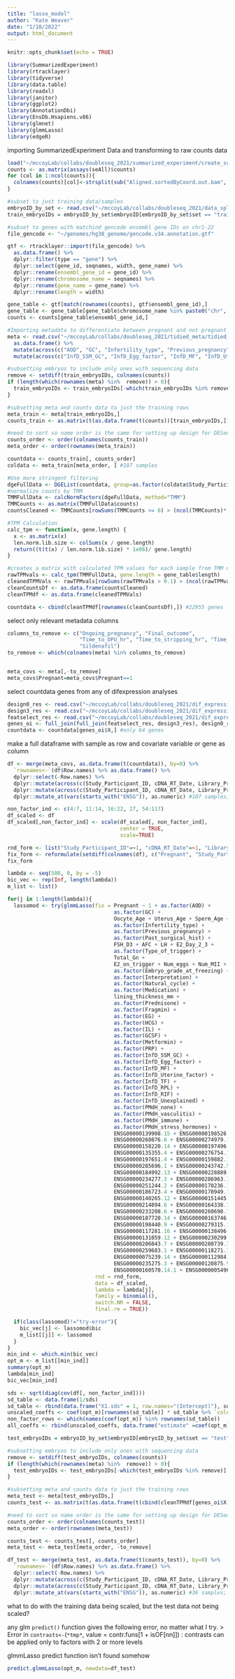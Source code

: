 ```yaml
---
title: "lasso_model"
author: "Kate Weaver"
date: "1/10/2022"
output: html_document
---
```


```r
knitr::opts_chunk$set(echo = TRUE)
```

```r
library(SummarizedExperiment)
library(rtracklayer)
library(tidyverse)
library(data.table)
library(readxl)
library(janitor)
library(ggplot2)
library(AnnotationDbi)
library(EnsDb.Hsapiens.v86)
library(glmnet)
library(glmmLasso)
library(edgeR)
```

importing SummarizedExperiment Data and transforming to raw counts data
```r
load("~/mccoyLab/collabs/doubleseq_2021/summarized_experiment/create_summarized_experiment_allNov2021.Rdata")
counts <- as.matrix(assays(seAll)$counts)
for (col in 1:ncol(counts)){
  colnames(counts)[col]<-strsplit(sub("Aligned.sortedByCoord.out.bam", "", colnames(counts)[col]), "_")[[1]][1]
}
```

```r
#subset to just training data/samples
embryoID_by_set <- read.csv("~/mccoyLab/collabs/doubleseq_2021/data_split/embryo_bySet_full_kw_20211217.csv", col.names=c("embryoID", "set"))
train_embryoIDs = embryoID_by_set$embryoID[embryoID_by_set$set == "train"]
```

```r
#subset to genes with matchind gencode ensembl gene IDs on chr1-22
file_gencode <- "~/genomes/hg38_genome/gencode.v34.annotation.gtf"

gtf <- rtracklayer::import(file_gencode) %>% 
  as.data.frame() %>% 
  dplyr::filter(type == "gene") %>% 
  dplyr::select(gene_id, seqnames, width, gene_name) %>% 
  dplyr::rename(ensembl_gene_id = gene_id) %>% 
  dplyr::rename(chromosome_name = seqnames) %>% 
  dplyr::rename(gene_name = gene_name) %>% 
  dplyr::rename(length = width)

gene_table <- gtf[match(rownames(counts), gtf$ensembl_gene_id),]
gene_table <- gene_table[gene_table$chromosome_name %in% paste0("chr", 1:22),]
counts <- counts[gene_table$ensembl_gene_id,]
```

```r
#Importing metadata to differentiate between pregnant and not pregnant and other main covariates
meta <- read.csv("~/mccoyLab/collabs/doubleseq_2021/tidied_meta/tidied_meta_CREATE_kw_20211217.csv", row.names = 1) %>% 
  as.data.frame() %>% 
  mutate(across(c("AOD", "GC", "Infertility_type", "Previous_pregnancy", "Past_surgical_hist", "Pregnant", "Ongoing_pregnancy", "Final_outcome", "Embryo_grade_at_freezing", "Interpretation", "cDNA_RT_Date", "Library_Prep_Date", "Sequencing_Date", "Study_Participant_ID"), as.factor)) %>%
  mutate(across(c("InfD_SSM_GC", "InfD_Egg_factor", "InfD_MF", "InfD_Uterine_factor", "InfD_TF", "InfD_RPL", "InfD_RIF", "InfD_Unexplained", "PMdH_none", "PMdH_vasculitis", "PMdH_immune", "PMdH_stress_hormones"), as.factor))

#subsetting embryos to include only ones with sequencing data 
remove <- setdiff(train_embryoIDs, colnames(counts))
if (length(which(rownames(meta) %in%  remove)) > 0){
  train_embryoIDs <- train_embryoIDs[-which(train_embryoIDs %in% remove)]
}

#subsetting meta and counts data to just the training rows            
meta_train <- meta[train_embryoIDs,]
counts_train <- as.matrix(t(as.data.frame(t(counts))[train_embryoIDs,])) #57640 genes

#need to sort so name order is the same for setting up design for DESeq experiment
counts_order <- order(colnames(counts_train))
meta_order <- order(rownames(meta_train))

countdata <- counts_train[, counts_order]
coldata <- meta_train[meta_order, ] #107 samples
```

```r
#Use more stringent filtering
dgeFullData <- DGEList(countdata, group=as.factor(coldata$Study_Participant_ID))
#normalize counts by TMM
TMMFullData <- calcNormFactors(dgeFullData, method="TMM")
TMMCounts <- as.matrix(TMMFullData$counts)
countsCleaned <- TMMCounts[rowSums(TMMCounts >= 6) > (ncol(TMMCounts)* .2),]

#TPM Calculation
calc_tpm <- function(x, gene.length) {
  x <- as.matrix(x)
  len.norm.lib.size <- colSums(x / gene.length)
  return((t(t(x) / len.norm.lib.size) * 1e06)/ gene.length)
}

#creates a matrix with calculated TPM values for each sample from TMM normalized counts and the gene lengths
rawTPMvals <- calc_tpm(TMMFullData, gene.length = gene_table$length)
cleanedTPMVals <- rawTPMvals[rowSums(rawTPMvals > 0.1) > (ncol(rawTPMvals)*.2),]
cleanCountsDf <- as.data.frame(countsCleaned)
cleanTPMdf <- as.data.frame(cleanedTPMVals)

countdata <- cbind(cleanTPMdf[rownames(cleanCountsDf),]) #22955 genes
```


select only relevant metadata columns
```r
columns_to_remove <- c("Ongoing_pregnancy", "Final_outcome",
                       "Time_to_OPU_hr", "Time_to_stripping_hr", "Time_to_ICSI_hr", "Time_to_Biopsy_hr", "AMH",
                       "Sildenafil")
to_remove <- which(colnames(meta) %in% columns_to_remove)


meta_covs <- meta[,-to_remove]
meta_covs$Pregnant=meta_covs$Pregnant==1
```

select countdata genes from any of difexpression analyses
```r
design0_res <- read.csv("~/mccoyLab/collabs/doubleseq_2021/dif_expression_results/results_trainSPA_onlyBatch.qval.csv")
design3_res <- read.csv("~/mccoyLab/collabs/doubleseq_2021/dif_expression_results/results_trainSPA_dupCor_withBatch.qval.csv")
featselect_res <- read.csv("~/mccoyLab/collabs/doubleseq_2021/dif_expression_results/results_trainSPA_featselect_withBatch.qval.csv")
genes_oi <- full_join(full_join(featselect_res, design3_res), design0_res)
countdata <- countdata[genes_oi$X,] #only 64 genes
```

make a full dataframe with sample as row and covariate variable or gene as column
```r
df <- merge(meta_covs, as.data.frame(t(countdata)), by=0) %>%
  `rownames<-`(df$Row.names) %>% as.data.frame() %>% 
  dplyr::select(-Row.names) %>%
  dplyr::mutate(across(c(Study_Participant_ID, cDNA_RT_Date, Library_Prep_Date, Sequencing_Date, Transferring_physician, Transfer_catheter_used), as.character)) %>%
  dplyr::mutate(across(c(Study_Participant_ID, cDNA_RT_Date, Library_Prep_Date, Sequencing_Date, Transferring_physician, Transfer_catheter_used), as.factor)) %>%
  dplyr::mutate_at(vars(starts_with("ENSG")), as.numeric) #107 samples; 117 variables

non_factor_ind <- c(4:7, 11:14, 16:22, 27, 54:117)
df_scaled <- df
df_scaled[,non_factor_ind] <- scale(df_scaled[, non_factor_ind],
                                    center = TRUE,
                                    scale=TRUE)
```

```r
rnd_form <- list("Study_Participant_ID"=~1, "cDNA_RT_Date"=~1, "Library_Prep_Date"=~1,"Sequencing_Date"=~1, "Transferring_physician"=~1, "Transfer_catheter_used"=~1)
fix_form <- reformulate(setdiff(colnames(df), c("Pregnant", "Study_Participant_ID", "cDNA_RT_Date", "Library_Prep_Date", "Sequencing_Date","Transferring_physician", "Transfer_catheter_used")), response="Pregnant")
fix_form
```

```r
lambda <- seq(500, 0, by = -5)
bic_vec <- rep(Inf, length(lambda))
m_list <- list()

for(j in 1:length(lambda)){
  lassomod <- try(glmmLasso(fix = Pregnant ~ 1 + as.factor(AOD) + 
                                  as.factor(GC) +
                                  Oocyte_Age + Uterus_Age + Sperm_Age + BMI + 
                                  as.factor(Infertility_type) +
                                  as.factor(Previous_pregnancy) +
                                  as.factor(Past_surgical_hist) + 
                                  FSH_D3 + AFC + LH + E2_Day_2_3 +
                                  as.factor(Type_of_trigger) + 
                                  Total_Gn + 
                                  E2_on_trigger + Num_eggs + Num_MII + Num_2PN + Num_Blasts + TMC + 
                                  as.factor(Embryo_grade_at_freezing) +
                                  as.factor(Interpretation) + 
                                  as.factor(Natural_cycle) + 
                                  as.factor(Medication) + 
                                  lining_thickness_mm + 
                                  as.factor(Prednisone) + 
                                  as.factor(Fragmin) + 
                                  as.factor(EG) + 
                                  as.factor(HCG) + 
                                  as.factor(IL) + 
                                  as.factor(GCSF) + 
                                  as.factor(Metformin) + 
                                  as.factor(PRP) + 
                                  as.factor(InfD_SSM_GC) + 
                                  as.factor(InfD_Egg_factor) + 
                                  as.factor(InfD_MF) + 
                                  as.factor(InfD_Uterine_factor) + 
                                  as.factor(InfD_TF) + 
                                  as.factor(InfD_RPL) + 
                                  as.factor(InfD_RIF) + 
                                  as.factor(InfD_Unexplained) + 
                                  as.factor(PMdH_none) + 
                                  as.factor(PMdH_vasculitis) + 
                                  as.factor(PMdH_immune) + 
                                  as.factor(PMdH_stress_hormones) + 
                                  ENSG00000139908.15 + ENSG00000198526.7 + 
                                  ENSG00000260876.6 + ENSG00000274979.1 + ENSG00000235523.1 + 
                                  ENSG00000158220.14 + ENSG00000197496.6 + ENSG00000143297.19 + 
                                  ENSG00000135355.4 + ENSG00000276754.1 + ENSG00000139531.13 + 
                                  ENSG00000197651.4 + ENSG00000159882.13 + ENSG00000287462.1 + 
                                  ENSG00000285696.1 + ENSG00000243742.5 + ENSG00000163689.20 + 
                                  ENSG00000184992.13 + ENSG00000228889.7 + ENSG00000167419.11 + 
                                  ENSG00000234277.3 + ENSG00000286963.1 + ENSG00000139438.6 + 
                                  ENSG00000251244.2 + ENSG00000170236.16 + ENSG00000164167.12 + 
                                  ENSG00000186723.4 + ENSG00000170949.17 + ENSG00000235713.1 + 
                                  ENSG00000140265.12 + ENSG00000151445.16 + ENSG00000171243.8 + 
                                  ENSG00000214894.6 + ENSG00000164338.10 + ENSG00000186417.14 + 
                                  ENSG00000233208.6 + ENSG00000260698.1 + ENSG00000253550.1 + 
                                  ENSG00000187720.14 + ENSG00000163746.11 + ENSG00000254180.2 + 
                                  ENSG00000198440.9 + ENSG00000279315.1 + ENSG00000118292.9 + 
                                  ENSG00000117281.16 + ENSG00000138496.16 + ENSG00000283069.1 + 
                                  ENSG00000131059.12 + ENSG00000230299.1 + ENSG00000223522.2 + 
                                  ENSG00000206043.7 + ENSG00000280739.3 + ENSG00000164707.15 + 
                                  ENSG00000259683.1 + ENSG00000118271.11 + ENSG00000090612.22 + 
                                  ENSG00000075239.14 + ENSG00000112984.12 + ENSG00000065308.5 + 
                                  ENSG00000235275.3 + ENSG00000120875.9 + ENSG00000160570.14 + 
                                  ENSG00000160570.14.1 + ENSG00000054965.10, 
                            rnd = rnd_form,
                            data = df_scaled,
                            lambda = lambda[j],
                            family = binomial(),
                            switch.NR = FALSE,
                            final.re = TRUE))

  if(class(lassomod)!="try-error"){ 
    bic_vec[j] <- lassomod$bic
    m_list[[j]] <- lassomod
  }
}
min_ind <- which.min(bic_vec)
opt_m <- m_list[[min_ind]]
summary(opt_m)
lambda[min_ind]
bic_vec[min_ind]
```

```r
sds <- sqrt(diag(cov(df[, non_factor_ind])))
sd_table <- data.frame(1/sds)
sd_table <- rbind(data.frame("X1.sds" = 1, row.names="(Intercept)"), sd_table)
unscaled_coeffs <- coef(opt_m)[rownames(sd_table)] * sd_table %>% `colnames<-`("estimate")
non_factor_rows <- which(names(coef(opt_m)) %in% rownames(sd_table))
all_coeffs <- rbind(unscaled_coeffs, data.frame("estimate" =coef(opt_m)[-non_factor_rows], row.names=names(coef(opt_m)[-non_factor_rows]))) #11 non-zero coefficient variables including intercept
```

```r

test_embryoIDs = embryoID_by_set$embryoID[embryoID_by_set$set == "test"]

#subsetting embryos to include only ones with sequencing data 
remove <- setdiff(test_embryoIDs, colnames(counts))
if (length(which(rownames(meta) %in%  remove)) > 0){
  test_embryoIDs <- test_embryoIDs[-which(test_embryoIDs %in% remove)]
}

#subsetting meta and counts data to just the training rows            
meta_test <- meta[test_embryoIDs,]
counts_test <- as.matrix(t(as.data.frame(t(cbind(cleanTPMdf[genes_oi$X,])))[test_embryoIDs,])) #64 genes, 36 samples

#need to sort so name order is the same for setting up design for DESeq experiment
counts_order <- order(colnames(counts_test))
meta_order <- order(rownames(meta_test))

counts_test <- counts_test[, counts_order]
meta_test <- meta_test[meta_order, -to_remove]

df_test <- merge(meta_test, as.data.frame(t(counts_test)), by=0) %>%
  `rownames<-`(df$Row.names) %>% as.data.frame() %>% 
  dplyr::select(-Row.names) %>%
  dplyr::mutate(across(c(Study_Participant_ID, cDNA_RT_Date, Library_Prep_Date, Sequencing_Date, Transferring_physician, Transfer_catheter_used), as.character)) %>%
  dplyr::mutate(across(c(Study_Participant_ID, cDNA_RT_Date, Library_Prep_Date, Sequencing_Date, Transferring_physician, Transfer_catheter_used), as.factor)) %>%
  dplyr::mutate_at(vars(starts_with("ENSG")), as.numeric) #36 samples; 117 variables
```

what to do with the training data being scaled, but the test data not being scaled?

any glm `predict()` function gives the following error, no matter what I try.
> Error in `contrasts<-`(`*tmp*`, value = contr.funs[1 + isOF[nn]]) : 
  contrasts can be applied only to factors with 2 or more levels

glmmLasso predict function isn't found somehow

```r
predict.glmmLasso(opt_m, newdata=df_test)
```


